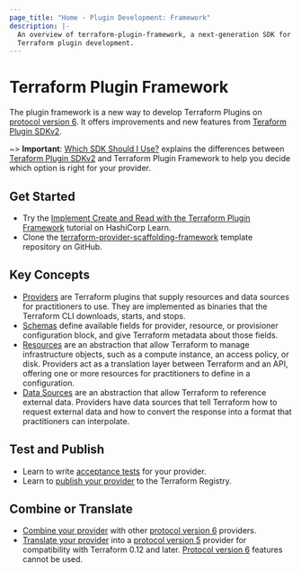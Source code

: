 ```yaml
---
page_title: "Home - Plugin Development: Framework"
description: |-
  An overview of terraform-plugin-framework, a next-generation SDK for
  Terraform plugin development.
---
```


# Terraform Plugin Framework

The plugin framework is a new way to develop Terraform Plugins on [protocol version 6](/plugin/how-terraform-works#protocol-version-6). It offers improvements and new features from [Teraform Plugin SDKv2](/plugin/sdkv2).

~> **Important**: [Which SDK Should I Use?](/plugin/which-sdk) explains the differences between [Teraform Plugin SDKv2](/plugin/sdkv2) and Terraform Plugin Framework to help you decide which option is right for your provider.

## Get Started

-   Try the [Implement Create and Read with the Terraform Plugin Framework](https://learn.hashicorp.com/tutorials/terraform/plugin-framework-create?in=terraform/providers) tutorial on HashiCorp Learn.
-   Clone the [terraform-provider-scaffolding-framework](https://github.com/hashicorp/terraform-provider-scaffolding-framework) template repository on GitHub.

## Key Concepts

-   [Providers](/plugin/framework/providers) are Terraform plugins that supply resources and data sources for practitioners to use. They are implemented as binaries that the Terraform CLI downloads, starts, and stops.
-   [Schemas](/plugin/framework/schemas) define available fields for provider, resource, or provisioner configuration block, and give Terraform metadata about those fields.
-   [Resources](/plugin/framework/resources) are an abstraction that allow Terraform to manage infrastructure objects, such as a compute instance, an access policy, or disk. Providers act as a translation layer between Terraform and an API, offering one or more resources for practitioners to define in a configuration.
-   [Data Sources](/plugin/framework/data-sources) are an abstraction that allow Terraform to reference external data. Providers have data sources that tell Terraform how to request external data and how to convert the response into a format that practitioners can interpolate.

## Test and Publish

-   Learn to write [acceptance tests](/plugin/framework/acctests) for your provider.
-   Learn to [publish your provider](/registry/providers/publishing) to the Terraform Registry.

## Combine or Translate

-   [Combine your provider](/plugin/mux/combining-protocol-version-6-providers) with other [protocol version 6](/plugin/how-terraform-works#protocol-version-6) providers.
-   [Translate your provider](/plugin/mux/translating-protocol-version-6-to-5) into a [protocol version 5](/plugin/how-terraform-works#protocol-version-5) provider for compatibility with Terraform 0.12 and later. [Protocol version 6](/plugin/how-terraform-works#protocol-version-6) features cannot be used.
